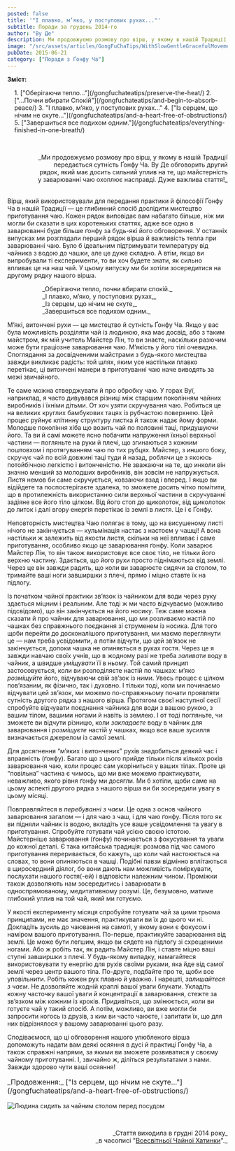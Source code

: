 ```yaml
---
posted: false
title: '"І плавко, м’яко, у поступових рухах..."'
subtitle: Поради за грудень 2014-го
author: "Ву Де"
description: Ми продовжуємо розмову про вірш, у якому в нашій Традиції передається сутність Ґонфу Ча. Ву Де обговорить другий рядок, який має досить сильний вплив на те, що...
image: "/src/assets/articles/GongFuChaTips/WithSlowGentleGracefulMovement/WithSlowGentleGracefulMovement1.jpg"
pubDate: 2015-06-21
category: ["Поради з Ґонфу Ча"]
---
```



**Зміст:**
<section style="padding-left: 1rem;">
1. ["Оберігаючи тепло..."](/gongfuchateatips/preserve-the-heat/)
2. ["...Почни вбирати Спокій"](/gongfuchateatips/and-begin-to-absorb-peace/)
3. "І плавко, м’яко, у поступових рухах..."
4. ["Із серцем, що нічим не скуте..."](/gongfuchateatips/and-a-heart-free-of-obstructions/)
5. ["Завершиться все подихом одним."](/gongfuchateatips/everything-finished-in-one-breath/)
</section>

<p>&nbsp;</p>

<p align="right" style="text-wrap: balance; margin-bottom: 2rem;">_Ми продовжуємо розмову про вірш, у якому в нашій Традиції передається сутність Ґонфу Ча. Ву Де обговорить другий рядок, який має досить сильний уплив на те, що майстерність у заварюванні чаю охоплює насправді. Дуже важлива стаття!_</p>

Вірш, який використовували для передання практики й філософії Ґонфу Ча в нашій Традиції — це глибинний спосіб дослідити мистецтво приготування чаю. Кожен рядок виповідає вам набагато більше, ніж ми могли би сказати в цих коротеньких статтях, адже все одно в заварюванні буде більше ґонфу за будь-які його обговорення. У останніх випусках ми розглядали перший рядок вірша й важливість тепла при заварюванні чаю. Було б ідеальним підтримувати температуру від чайника з водою до чашки, але це дуже складно. А втім, якщо ви випробували ті експерименти, то ви хоч будете знати, як сильно впливає це на наш чай. У цьому випуску ми би хотіли зосередитися на другому рядку нашого вірша.

<p style="margin-left: 5rem; color: var(--green);">_Оберігаючи тепло, почни вбирати спокій._<br />_І плавко, м’яко, у поступових рухах,_<br />_Із серцем, що нічим не скуте,_<br />_Завершиться все подихом одним._</p>

М’які, витончені рухи — це мистецтво й сутність Ґонфу Ча. Якщо у вас була можливість розділяти чай із людиною, яка має досвід, або з таким майстром, як мій учитель Майстер Лін, то ви знаєте, наскільки разючим може бути граціозне заварювання чаю. М’якість у його тілі очевидна. Споглядання за досвідченими майстрами з будь-якого мистецтва завжди викликає радість: той шлях, яким усе настільки плавко перетікає, ці витончені манери в приготуванні чаю наче виводять за межі звичайного.

Те саме можна стверджувати й про обробку чаю. У горах Вуї, наприклад, я часто дивувався різниці між старшим поколінням чайних виробників і їхніми дітьми. От хоч узяти скручування чаю. Робиться це на великих круглих бамбукових тацях із рубчастою поверхнею. Цей процес руйнує клітинну структуру листка й також надає йому форми. Молодше покоління хіба що возить чай по половині таці, придушуючи його. Та ви й самі можете ясно побачити напруження їхньої верхньої частини — погляньте на руки й плечі, що згинаються з кожним поштовхом і протягуванням чаю по тих рубцях. Майстер, з иншого боку, скручує чай по всій довжині таці туди й назад, роблячи це з якоюсь потойбічною легкістю і витонченістю. Не зважаючи на те, що инколи він значно менший за молодших виробників, він зовсім не напружується. Листя немов би саме скручується, ковзаючи взад і вперед. І якщо ви відійдете та поспостерігаєте здалека, то зможете досить чітко помітити, що в протилежність використанню сили верхньої частини в скручуванні задіяне все його тіло цілком. Від його стоп до щиколоток, від щиколоток до литок і далі вгору енергія перетікає із землі в листя. Це і є Ґонфу.

Неповторність мистецтва Чаю полягає в тому, що на висушеному листі нічого не закінчується — кульмінація настає з настоєм у чашці! А вона настільки ж залежить від якости листя, скільки на неї впливає і саме приготування, особливо якщо це заварювання ґонфу. Коли заварює Майстер Лін, то він також використовує все своє тіло, не тільки його верхню частину. Здається, що його рухи просто піднімаються від землі. Через це він завжди радить, що коли ви заварюєте сидячи за столом, то тримайте ваші ноги завширшки з плечі, прямо і міцно ставте їх на підлогу.

Із початком чайної практики зв’язок із чайником для води через руку здається міцним і реальним. Але тоді ж ми часто відчуваємо (можливо підсвідомо), що він закінчується на його носику. Теж саме можна сказати й про чайник для заварювання, що ми розливаємо настій по чашках без справжнього поєднання зі струменем із носика. Для того щоби перейти до досконалішого приготування, ми маємо переглянути це — нам треба усвідомити, а потім відчути, що цей зв’язок не закінчується, допоки чашка не опиняється в руках гостя. Через це я завжди навчаю своїх учнів, що в жодному разі не треба _заливати_ воду в чайник, а швидше _уміщувати_ її в ньому. Той самий принцип застосовується, коли ви розподіляєте настій по чашках: м’яко _розміщуйте_ його, відчуваючи свій зв’зок із ними. Увесь процес є цілком пов’язаним, як фізично, так і духовно. І тільки тоді, коли ми починаємо відчувати цей зв’язок, ми можемо по-справжньому почати проявляти сутність другого рядка з нашого вірша. Протягом своєї наступної сесії спробуйте відчувати поєднання чайника для води з вашою рукою, з вашим тілом, вашими ногами й навіть із землею. І от тоді погляньте, чи зможете ви відчути різницю, коли _закладаєте_ воду в чайник для заварювання і _розміщуєте_ настій у чашках, якщо все ваше зусилля визначається джерелом із самої землі.

Для досягнення “м’яких і витончених” рухів знадобиться деякий час і вправність (ґонфу). Багато що з цього прийде тільки після кількох років заварювання чаю, коли процес сам укоріниться у ваших тілах. Проте ця “повільна” частина є чимось, що ми вже можемо практикувати, неважливо, якого рівня ґонфу ми досягли. Ми б хотіли, щоби саме на цьому аспекті другого рядка з нашого вірша ви би зосередили увагу в цьому місяці.

Повправляйтеся в _перебуванні з чаєм_. Це одна з основ чайного заварювання загалом — і для чаю з чаш, і для чаю ґонфу. Після того як ви підняли чайник із водою, вкладіть усе ваше усвідомлення та увагу в приготування. Спробуйте готувати чай усією своєю істотою. Майстерніше заварювання (ґонфу) починається з фокусування та уваги до кожної деталі. Є така китайська традиція: розмова під час самого приготування переривається, бо кажуть, що коли чай настоюється на словах, то вони опиняються в чашці. Подібні павзи відмінно вплітаються в щиросердний діялог, бо вони дають нам можливість поміркувати, послухати нашого гостя(-ей) і відповісти належним чином. Проміжки також дозволяють нам зосередитись і заварювати в односпрямованому, медитативному розумі. Це, безумовно, матиме глибокий уплив на той чай, який ми готуємо.

У якості експерименту місяця спробуйте готувати чай за цими трьома принципами, не має значення, практикували ви їх до цього чи ні. Докладіть зусиль до чаювання на самоті, у якому вони є фокусом і наміром вашого приготування. По-перше, практикуйте заварювання від землі. Це може бути легшим, якщо ви сядете на підлогу зі схрещеними ногами. Або ж робіть так, як радить Майстер Лін, і ставте міцно ваші ступні завширшки з плечі. У будь-якому випадку, намагайтеся використовувати ту енергію для рухів своїми руками, яка йде від самої землі через центр вашого тіла. По-друге, подбайте про те, щоби все уповільнити. Робіть кожен рух плавно й уважно. І нарешті, _залишайтеся з чаєм_. Не дозволяйте жодній краплі вашої уваги блукати. Укладіть кожну часточку вашої уваги й концентрації в заварювання, стежте за зв’язком між кожним із кроків. Придивіться, що змінюється, коли ви готуєте чай у такий спосіб. А потім, можливо, ви вже могли би запросити когось із друзів, з ким ви часто чаюєте, і запитати їх, що для них відрізнялося у вашому заварюванні цього разу.

Сподіваємося, що ці обговорення нашого улюбленого вірша допоможуть надати вам деякі осяяння в дусі й практиці Ґонфу Ча, а також справжні напрями, за якими ви зможете розвиватися у своєму чайному приготуванні. І, звичайно ж, діліться результатами з нами. Завжди здорово чути ваші осяяння!

<p style="font-size: 1rem">_Продовження:_ ["Із серцем, що нічим не скуте..."](/gongfuchateatips/and-a-heart-free-of-obstructions/)</p>

<img src={Image1.src}  class="align-center" alt="Людина сидить за чайним столом перед посудом" />

<p>&nbsp;</p>
<p align="right" style="font-size: 0.9rem;">_Стаття виходила в грудні 2014 року_<br />_в часописі "<a href="http://www.globalteahut.org/" target="_blank" rel="noopener">Всесвітньої Чайної Хатинки</a>"._</p>